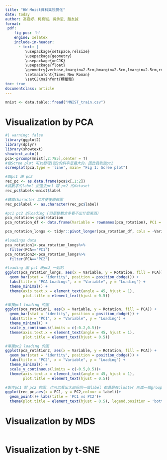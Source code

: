 ```yaml
---
title: "HW Mnist資料集視覺化"
date: today
author: 高嘉妤、柯堯珹、吳承恩、趙友誠
format:
 pdf:
    fig-pos: 'h'
    engine: xelatex
    include-in-header:
      - text: |
         \usepackage{setspace,relsize}
         \usepackage{geometry}
         \usepackage{xeCJK}
         \usepackage{float}
         \geometry{verbose,tmargin=2.5cm,bmargin=2.5cm,lmargin=2.5cm,rmargin=2.5cm}
         \setmainfont{Times New Roman}
         \setCJKmainfont{標楷體}
toc: true
documentclass: article
---
```


```r
mnist <- data.table::fread("MNIST_train.csv")
```


# Visualization by PCA

```r
#| warning: false
library(ggplot2)
library(dplyr)
library(showtext)
showtext_auto()
pca<-prcomp(mnist[,2:785],center = T)
#做Scree plot 可以發現1到2的斜率是最大的，因此我取到pc2
screeplot(pca,type = 'line', main= "Fig 1: Scree plot")

#取pc1 跟 pc2
rec_pc <- as.data.frame(pca$x[,1:2])
#將數字的label 加進去pc1 跟 pc2 的dataset
rec_pc$label<-mnist$label

#轉成character 以方便後續做圖
rec_pc$label <- as.character(rec_pc$label)

#pc1 pc2 的loading (但是變數太多看不出什麼東西)
pca_rotation<-pca$rotation
pca_rotation_df <- data.frame(Variable = rownames(pca_rotation), PC1 = pca_rotation[, 1], PC2 = pca_rotation[, 2])

pca_rotation_longs <- tidyr::pivot_longer(pca_rotation_df, cols = -Variable, names_to = "PCA", values_to = "Rotation")

#loadings data
pca_rotation1<-pca_rotation_longs%>%
  filter(PCA=='PC1')
pca_rotation2<-pca_rotation_longs%>%
  filter(PCA=='PC2')

#loading 圖 pc1 跟pc2 一起的
ggplot(pca_rotation_longs, aes(x = Variable, y = Rotation, fill = PCA)) +
  geom_bar(stat = "identity", position = position_dodge()) +
  labs(title = "PCA Loadings", x = "Variable", y = "Loading") +
  theme_minimal() +
  theme(axis.text.x = element_text(angle = 45, hjust = 1),
        plot.title = element_text(hjust = 0.5))

#單獨pc1 loading 的圖
ggplot(pca_rotation1, aes(x = Variable, y = Rotation, fill = PCA)) +
  geom_bar(stat = "identity", position = position_dodge()) +
  labs(title = "PC1", x = "Variable", y = "Loading") +
  theme_minimal() +
  scale_y_continuous(limits = c(-0.2,0.5))+
  theme(axis.text.x = element_text(angle = 45, hjust = 1),
        plot.title = element_text(hjust = 0.5))

#單獨pc2 loading 的圖
ggplot(pca_rotation2, aes(x = Variable, y = Rotation, fill = PCA)) +
  geom_bar(stat = "identity", position = position_dodge()) +
  labs(title = "PC2", x = "Variable", y = "Loading") +
  theme_minimal() +
  scale_y_continuous(limits = c(-0.5,0.5))+
  theme(axis.text.x = element_text(angle = 45, hjust = 1),
        plot.title = element_text(hjust = 0.5))

#製作pc1 對 pc2 的圖，也可以看出大部份同一個label 都還是有cluster 形成一個group
ggplot(rec_pc,aes(x = PC1, y = PC2,colour = label))+
  geom_point()+ labs(title = 'PC1 vs PC2')+
  theme(plot.title = element_text(hjust = 0.5), legend.position = 'bottom')
```

# Visualization by MDS

```r

```

# Visualization by t-SNE

```r
```


